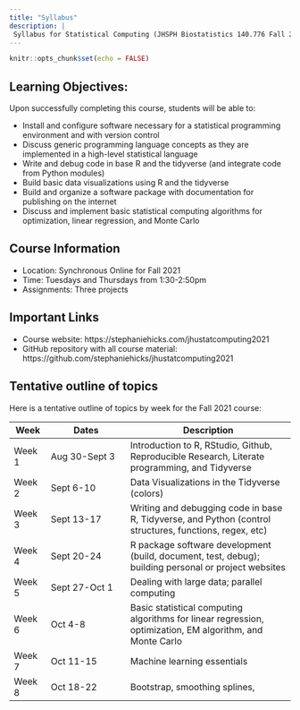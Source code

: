 ```yaml
---
title: "Syllabus"
description: |
 Syllabus for Statistical Computing (JHSPH Biostatistics 140.776 Fall 2021).
---
```


```r
knitr::opts_chunk$set(echo = FALSE)
```

## Learning Objectives:

Upon successfully completing this course, students will be able to:

- Install and configure software necessary for a statistical programming environment and with version control
- Discuss generic programming language concepts as they are implemented in a high-level statistical language
- Write and debug code in base R and the tidyverse (and integrate code from Python modules)
- Build basic data visualizations using R and the tidyverse
- Build and organize a software package with documentation for publishing on the internet
- Discuss and implement basic statistical computing algorithms for optimization, linear regression, and Monte Carlo

## Course Information

- Location: Synchronous Online for Fall 2021
- Time: Tuesdays and Thursdays from 1:30-2:50pm
- Assignments: Three projects

## Important Links

- Course website: https://stephaniehicks.com/jhustatcomputing2021
- GitHub repository with all course material: https://github.com/stephaniehicks/jhustatcomputing2021

## Tentative outline of topics

Here is a tentative outline of topics by week for the Fall 2021 course: 

::: l-page
| Week   | Dates           | Description                                        |
|--------|-----------------|-----------------------------------|
| Week 1      | Aug 30-Sept 3   | Introduction to R, RStudio, Github, Reproducible Research, Literate programming, and Tidyverse |
| Week 2      | Sept 6-10       | Data Visualizations in the Tidyverse (colors) |
| Week 3      | Sept 13-17      | Writing and debugging code in base R, Tidyverse, and Python (control structures, functions, regex, etc) |
| Week 4      | Sept 20-24      | R package software development (build, document, test, debug); building personal or project websites |
| Week 5      | Sept 27-Oct 1   | Dealing with large data; parallel computing |
| Week 6      | Oct 4-8         | Basic statistical computing algorithms for linear regression, optimization, EM algorithm, and Monte Carlo |
| Week 7      | Oct 11-15       | Machine learning essentials |
| Week 8      | Oct 18-22       | Bootstrap, smoothing splines,           |
:::

